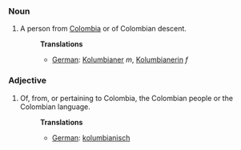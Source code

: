===Noun===
#A person from [[Colombia]] or of Colombian descent.
#:'''Translations'''
#:*[[German]]: [[Kolumbianer]] ''m'', [[Kolumbianerin]] ''f''

===Adjective===
#Of, from, or pertaining to Colombia, the Colombian people or the Colombian language.
#:'''Translations'''
#:*[[German]]: [[kolumbianisch]]